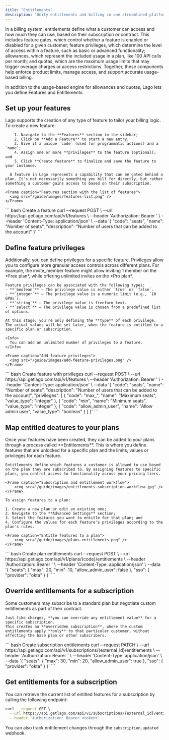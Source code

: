 ```yaml
---
title: "Entitlements"
description: "Unify entitlements and billing in one streamlined platform with Lago."
---
```


In a billing system, entitlements define what a customer can access and how much they can use, based on their subscription or contract. 
This includes feature gates, which control whether a feature is enabled or disabled for a given customer; feature privileges, which determine the level of access within a feature, such as basic or advanced functionality; allowances, which represent the included usage in a plan, like 100 API calls per month; and quotas, which are the maximum usage limits that may trigger overage charges or access restrictions. Together, these components help enforce product limits, manage access, and support accurate usage-based billing.


In addition to the usage-based engine for allowances and quotas, Lago lets you define Features and Entitlements.

## Set up your features
<Tabs>
  <Tab title="Dashboard">
      Lago supports the creation of any type of feature to tailor your billing logic. To create a new feature:

        1. Navigate to the **Features** section in the sidebar;
        2. Click on **Add a Feature** to start a new entry;
        3. Give it a unique `code` (used for programmatic actions) and a `name`;
        4. Assign one or more **privileges** to the feature (optional); and
        5. Click **Create feature** to finalize and save the feature to your instance.

      A feature in Lago represents a capability that can be gated behind a plan. It's not necessarily something you bill for directly, but rather something a customer gains access to based on their subscription.

    <Frame caption="Features section with the list of features">
      <img src="/guide/images/features-list.png" />
    </Frame>

  </Tab>
  <Tab title="API">
      <CodeGroup>
      ``` bash Create a feature
      curl --request POST \
      --url https://api.getlago.com/api/v1/features \
      --header 'Authorization: Bearer <token>' \
      --header 'Content-Type: application/json' \
      --data '{
      "code": "seats",
      "name": "Number of seats",
      "description": "Number of users that can be added to the account"
    }'
      ```
      </CodeGroup>
  </Tab>
</Tabs>

## Define feature privileges

<Tabs>
  <Tab title="Dashboard">
    Additionally, you can define privileges for a specific feature. Privileges allow you to configure more granular access controls across different plans. For example, the invite_member feature might allow inviting 1 member on the *Free plan*, while offering unlimited invites on the *Pro plan*.

    Feature privileges can be associated with the following types:
    - **`boolean`** – The privilege value is either `true` or `false`.
    - **`integer`** – The privilege value is a numeric limit (e.g., `10 GPUs`).
    - **`string`** – The privilege value is freeform text.
    - **`select`** – The privilege value is chosen from a predefined list of options.

    At this stage, you're only defining the **type** of each privilege. The actual values will be set later, when the feature is entitled to a specific plan or subscription.

    <Info>
      You can add an unlimited number of privileges to a feature.
    </Info>  

    <Frame caption="Add feature privileges">
      <img src="/guide/images/add-feature-privileges.png" />
    </Frame>

  </Tab>
  <Tab title="API">
      <CodeGroup>
      ``` bash Create feature with privileges
      curl --request POST \
      --url https://api.getlago.com/api/v1/features \
      --header 'Authorization: Bearer <token>' \
      --header 'Content-Type: application/json' \
      --data '{
      "code": "seats",
      "name": "Number of seats",
      "description": "Number of users that can be added to the account",
      "privileges": [
        {
          "code": "max_",
          "name": "Maximum seats",
          "value_type": "integer"
        },
        {
          "code": "min",
          "name": "Minimum seats",
          "value_type": "integer"
        },
        {
          "code": "allow_admin_user",
          "name": "Allow admin user",
          "value_type": "boolean"
        }
      ]
    }'
      ```
      </CodeGroup>
  </Tab>
</Tabs>

## Map entitled deatures to your plans

<Tabs>
  <Tab title="Dashboard">
    Once your features have been created, they can be added to your plans through a process called **Entitlements**. 
    This is where you define features that are unlocked for a specific plan and the limits, values or privileges for each feature.

    Entitlements define which features a customer is allowed to use based on the plan they are subscribed to. By assigning features to specific plans, you control access to functionality across your pricing tiers.

    <Frame caption="Subscription and entitlement workflow">
        <img src="/guide/images/entitlements-subscription-workflow.jpg" />
    </Frame>

    To assign features to a plan:

    1. Create a new plan or edit an existing one;
    2. Navigate to the **Advanced Settings** section;
    3. Select the features you want to entitle for that plan; and
    4. Configure the values for each feature's privileges according to the plan's rules.

    <Frame caption="Entitle features to a plan">
        <img src="/guide/images/plans-entitlements.png" />
    </Frame>

  </Tab>
  <Tab title="API">
      <CodeGroup>
      ``` bash Create plan entitlements
      curl --request POST \
      --url https://api.getlago.com/api/v1/plans/{code}/entitlements \
      --header 'Authorization: Bearer <token>' \
      --header 'Content-Type: application/json' \
      --data '{
      "seats": {
        "max": 20,
        "min": 10,
        "allow_admin_user": false
      },
      "sso": {
        "provider": "okta"
      }
    }'
      ```
      </CodeGroup>
  </Tab>
</Tabs>

## Override entitlements for a subscription

<Tabs>
  <Tab title="Dashboard">
    Some customers may subscribe to a standard plan but negotiate custom entitlements as part of their contract.

    Just like charges, **you can override any entitlement value** for a specific subscription. 
    This creates an **overridden subscription**, where the custom entitlements apply **only** to that particular customer, without affecting the base plan or other subscribers.

  </Tab>
  <Tab title="API">
      <CodeGroup>
      ``` bash Create subscription entitlements
    curl --request PATCH \
      --url https://api.getlago.com/api/v1/subscriptions/{external_id}/entitlements \
      --header 'Authorization: Bearer <token>' \
      --header 'Content-Type: application/json' \
      --data '{
      "seats": {
        "max": 30,
        "min": 20,
        "allow_admin_user": true
      },
      "sso": {
        "provider": "okta"
      }
    }'
      ```
      </CodeGroup>
  </Tab>
</Tabs>

## Get entitlements for a subscription
You can retrieve the current list of entitled features for a subscription by calling the following endpoint:

```bash
curl --request GET \
  --url https://api.getlago.com/api/v1/subscriptions/{external_id}/entitlements \
  --header 'Authorization: Bearer <token>'
```
You can also track entitlement changes through the `subscription.updated` webhook.